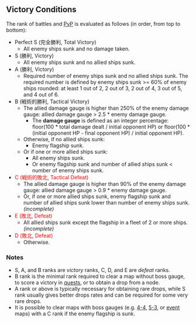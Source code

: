 {{Under Construction
|Desc = based on Logbook/ElectronicObserver battle rank detection [https://github.com/andanteyk/ElectronicObserver/blob/51c42cd68982d139a68ce01d1b5224d6d5065df2/ElectronicObserver/Window/FormBattle.cs#L1150 algorithm], it is known to work well, but is incomplete (mainly in sinking conditions). For complementary info, see [[Template:VictoryConditions]] and [http://wikiwiki.jp/kancolle/?%BE%A1%CD%F8%BE%F2%B7%EF wikiwiki article] (merging required).
|Page Adopted =
}}
==Victory Conditions==
{{For|victory conditions for Air Raid Battles (空襲戦)|Events/Mechanics}}
The rank of battles and [[PvP]] is evaluated as follows (in order, from top to bottom):
* Perfect S (完全勝利, Total Victory)
** All enemy ships sunk and no damage taken.
* S (勝利, Victory)
** All enemy ships sunk and no allied ships sunk.
* A (勝利, Victory)
** Required number of enemy ships sunk and no allied ships sunk. The required number is defined by enemy ships sunk >= 60% of enemy ships rounded: at least 1 out of 2, 2 out of 3, 2 out of 4, 3 out of 5, and 4 out of 6.
* B (戦術的勝利, Tactical Victory)
** The allied damage gauge is higher than 250% of the enemy damage gauge: allied damage gauge > 2.5 * enemy damage gauge.
*** The '''damage gauge''' is defined as an integer percentage: floor(100 * total damage dealt / initial opponent HP) or floor(100 * (initial opponent HP - final opponent HP) / initial opponent HP).
** Otherwise, if no allied ships sunk:
*** Enemy flagship sunk.
** Or if one or more allied ships sunk:
*** All enemy ships sunk.
*** Or enemy flagship sunk and number of allied ships sunk < number of enemy ships sunk.
* <span style="color:red;">C (戦術的敗北, Tactical Defeat)</span>
** The allied damage gauge is higher than 90% of the enemy damage gauge: allied damage gauge > 0.9 * enemy damage gauge.
** Or, if one or more allied ships sunk, enemy flagship sunk and number of allied ships sunk lower than number of enemy ships sunk. ''(incomplete)''
* <span style="color:red;">E (敗北, Defeat)</span>
** All allied ships sunk except the flagship in a fleet of 2 or more ships. ''(incomplete)''
* <span style="color:red;">D (敗北, Defeat)</span>
** Otherwise.

===Notes===
* S, A, and B ranks are ''victory'' ranks, C, D, and E are ''defeat'' ranks.
* B rank is the minimal rank required to clear a map without boss gauge, to score a victory in [[quests]], or to obtain a drop from a node.
* A rank or above is typically necessary for obtaining rare drops, while S rank usually gives better drops rates and can be required for some very rare drops.
* It is possible to clear maps with boss gauges (e.g. [[4-4]], [[5-3]], or [[event]] maps) with a C rank if the enemy flagship is sunk.